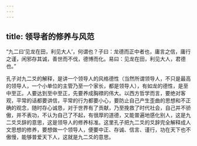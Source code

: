 ```yaml
---
---
---
```

title: 领导者的修养与风范
---




“九二曰‘见龙在田，利见大人’，何谓也？子曰：龙德而正中者也，庸言之信，庸行之谨，闲邪存其诚，善世而不伐，德博而化。易曰：见龙在田，利见大人，君德也。”

孔子对九二爻的解释，是讲一个领导人的风格德性（当然所谓领导人，不只是最高的领导人，一个小单位的主管乃至一个家长，都是领导人），有如龙的德性，是至中至正。人要达到至中至正，先要养成胸襟的伟大。以西方哲学而言，要绝对客观，平常的话都要讲信，平常的行为都要小心，要防止自己产生歪曲的思想和不正确的观念，随时存心诚恳，对于世界有了贡献，乃至挽救了时代社会，自己并不骄傲，并不表功，不认为自己了不起，有很厚的道德，又能普遍地感化别人，这是九二爻爻辞的意思，这是领导人的修养标准。这里孔子把九二爻的爻辞完全解释成人文思想的修养，要想做一个领导人，便要中正、存诚、信言、谨行，功在天下也不傲慢，能够普爱天下人，这就是九二爻的意思。